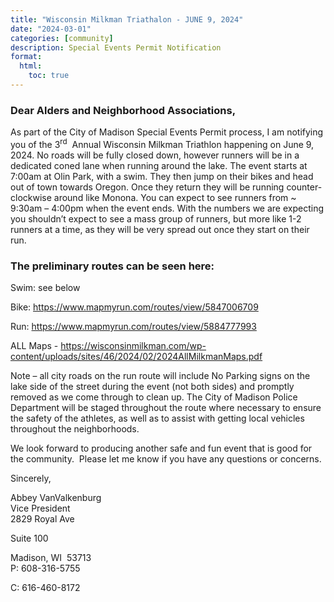 ```yaml
---
title: "Wisconsin Milkman Triathalon - JUNE 9, 2024"
date: "2024-03-01"
categories: [community]
description: Special Events Permit Notification
format:
  html:
    toc: true
---
```


### Dear Alders and Neighborhood Associations,

As part of the City of Madison Special Events Permit process, I am notifying you of the 3^rd^  Annual Wisconsin Milkman Triathlon happening on June 9, 2024. No roads will be fully closed down, however runners will be in a dedicated coned lane when running around the lake. The event starts at 7:00am at Olin Park, with a swim. They then jump on their bikes and head out of town towards Oregon. Once they return they will be running counter-clockwise around like Monona. You can expect to see runners from \~ 9:30am -- 4:00pm when the event ends. With the numbers we are expecting you shouldn't expect to see a mass group of runners, but more like 1-2 runners at a time, as they will be very spread out once they start on their run.

### The preliminary routes can be seen here:

Swim: see below

Bike: <https://www.mapmyrun.com/routes/view/5847006709>

Run: <https://www.mapmyrun.com/routes/view/5884777993>

ALL Maps - <https://wisconsinmilkman.com/wp-content/uploads/sites/46/2024/02/2024AllMilkmanMaps.pdf>

Note -- all city roads on the run route will include No Parking signs on the lake side of the street during the event (not both sides) and promptly removed as we come through to clean up. The City of Madison Police Department will be staged throughout the route where necessary to ensure the safety of the athletes, as well as to assist with getting local vehicles throughout the neighborhoods.

We look forward to producing another safe and fun event that is good for the community.  Please let me know if you have any questions or concerns.

Sincerely,

Abbey VanValkenburg\
Vice President\
2829 Royal Ave

Suite 100

Madison, WI  53713\
P: 608-316-5755

C: 616-460-8172
